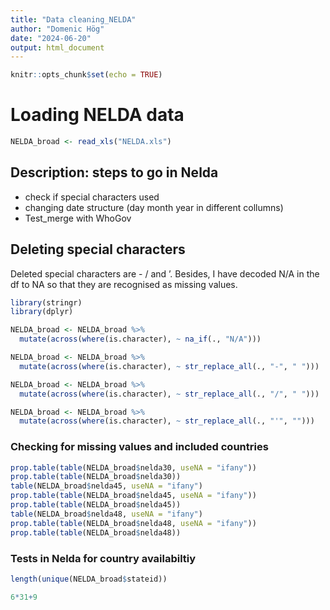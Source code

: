 ```yaml
---
title: "Data cleaning_NELDA"
author: "Domenic Hög"
date: "2024-06-20"
output: html_document
---
```


```r
knitr::opts_chunk$set(echo = TRUE)
```

# Loading NELDA data

```r
NELDA_broad <- read_xls("NELDA.xls")
```

## Description: steps to go in Nelda
- check if special characters used 
- changing date structure (day month year in different collumns)
- Test_merge with WhoGov

## Deleting special characters 
Deleted special characters are - / and '. Besides, I have decoded N/A in the df to NA so that they are recognised as missing values. 
```r
library(stringr)
library(dplyr)

NELDA_broad <- NELDA_broad %>%
  mutate(across(where(is.character), ~ na_if(., "N/A")))

NELDA_broad <- NELDA_broad %>%
  mutate(across(where(is.character), ~ str_replace_all(., "-", " ")))

NELDA_broad <- NELDA_broad %>%
  mutate(across(where(is.character), ~ str_replace_all(., "/", " ")))

NELDA_broad <- NELDA_broad %>%
  mutate(across(where(is.character), ~ str_replace_all(., "'", "")))

```


### Checking for missing values and included countries 
```r
prop.table(table(NELDA_broad$nelda30, useNA = "ifany"))
prop.table(table(NELDA_broad$nelda30))
table(NELDA_broad$nelda45, useNA = "ifany")
prop.table(table(NELDA_broad$nelda45, useNA = "ifany"))
prop.table(table(NELDA_broad$nelda45))
table(NELDA_broad$nelda48, useNA = "ifany")
prop.table(table(NELDA_broad$nelda48, useNA = "ifany"))
prop.table(table(NELDA_broad$nelda48))
```
### Tests in Nelda for country availabiltiy 
```r
length(unique(NELDA_broad$stateid))

6*31+9
```

